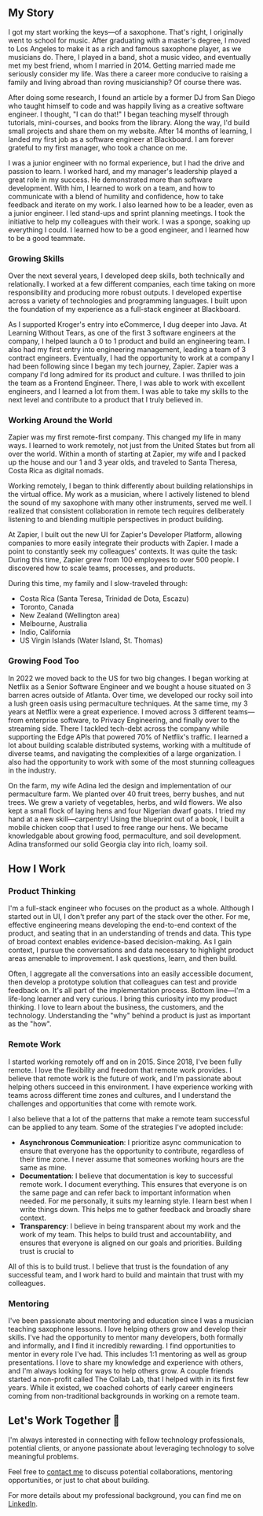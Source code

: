 ## My Story

I got my start working the keys—of a saxophone. That's right, I originally went to school for music. After graduating with a master's degree, I moved to Los Angeles to make it as a rich and famous saxophone player, as we musicians do. There, I played in a band, shot a music video, and eventually met my best friend, whom I married in 2014. Getting married made me seriously consider my life. Was there a career more conducive to raising a family and living abroad than roving musicianship? Of course there was.

After doing some research, I found an article by a former DJ from San Diego who taught himself to code and was happily living as a creative software engineer. I thought, "I can do that!" I began teaching myself through tutorials, mini-courses, and books from the library. Along the way, I'd build small projects and share them on my website. After 14 months of learning, I landed my first job as a software engineer at Blackboard. I am forever grateful to my first manager, who took a chance on me.

I was a junior engineer with no formal experience, but I had the drive and passion to learn. I worked hard, and my manager's leadership played a great role in my success. He demonstrated more than software development. With him, I learned to work on a team, and how to communicate with a blend of humility and confidence, how to take feedback and iterate on my work. I also learned how to be a leader, even as a junior engineer. I led stand-ups and sprint planning meetings. I took the initiative to help my colleagues with their work. I was a sponge, soaking up everything I could. I learned how to be a good engineer, and I learned how to be a good teammate.

### Growing Skills

Over the next several years, I developed deep skills, both technically and relationally. I worked at a few different companies, each time taking on more responsibility and producing more robust outputs. I developed expertise across a variety of technologies and programming languages. I built upon the foundation of my experience as a full-stack engineer at Blackboard.

As I supported Kroger's entry into eCommerce, I dug deeper into Java. At Learning Without Tears, as one of the first 3 software engineers at the company, I helped launch a 0 to 1 product and build an engineering team. I also had my first entry into engineering management, leading a team of 3 contract engineers. Eventually, I had the opportunity to work at a company I had been following since I began my tech journey, Zapier. Zapier was a company I'd long admired for its product and culture. I was thrilled to join the team as a Frontend Engineer. There, I was able to work with excellent engineers, and I learned a lot from them. I was able to take my skills to the next level and contribute to a product that I truly believed in.

### Working Around the World

Zapier was my first remote-first company. This changed my life in many ways. I learned to work remotely, not just from the United States but from all over the world. Within a month of starting at Zapier, my wife and I packed up the house and our 1 and 3 year olds, and traveled to Santa Theresa, Costa Rica as digital nomads.

Working remotely, I began to think differently about building relationships in the virtual office. My work as a musician, where I actively listened to blend the sound of my saxophone with many other instruments, served me well. I realized that consistent collaboration in remote tech requires deliberately listening to and blending multiple perspectives in product building.

At Zapier, I built out the new UI for Zapier's Developer Platform, allowing companies to more easily integrate their products with Zapier. I made a point to constantly seek my colleagues' contexts. It was quite the task: During this time, Zapier grew from 100 employees to over 500 people. I discovered how to scale teams, processes, and products.

During this time, my family and I slow-traveled through:

- Costa Rica (Santa Teresa, Trinidad de Dota, Escazu)
- Toronto, Canada
- New Zealand (Wellington area)
- Melbourne, Australia
- Indio, California
- US Virgin Islands (Water Island, St. Thomas)

### Growing Food Too

In 2022 we moved back to the US for two big changes. I began working at Netflix as a Senior Software Engineer and we bought a house situated on 3 barren acres outside of Atlanta. Over time, we developed our rocky soil into a lush green oasis using permaculture techniques. At the same time, my 3 years at Netflix were a great experience. I moved across 3 different teams—from enterprise software, to Privacy Engineering, and finally over to the streaming side. There I tackled tech-debt across the company while supporting the Edge APIs that powered 70% of Netflix's traffic. I learned a lot about building scalable distributed systems, working with a multitude of diverse teams, and navigating the complexities of a large organization. I also had the opportunity to work with some of the most stunning colleagues in the industry.

On the farm, my wife Adina led the design and implementation of our permaculture farm. We planted over 40 fruit trees, berry bushes, and nut trees. We grew a variety of vegetables, herbs, and wild flowers. We also kept a small flock of laying hens and four Nigerian dwarf goats. I tried my hand at a new skill—carpentry! Using the blueprint out of a book, I built a mobile chicken coop that I used to free range our hens. We became knowledgable about growing food, permaculture, and soil development. Adina transformed our solid Georgia clay into rich, loamy soil.

## How I Work

### Product Thinking

I'm a full-stack engineer who focuses on the product as a whole. Although I started out in UI, I don't prefer any part of the stack over the other. For me, effective engineering means developing the end-to-end context of the product, and seating that in an understanding of trends and data. This type of broad context enables evidence-based decision-making. As I gain context, I pursue the conversations and data necessary to highlight product areas amenable to improvement. I ask questions, learn, and then build.

Often, I aggregate all the conversations into an easily accessible document, then develop a prototype solution that colleagues can test and provide feedback on. It's all part of the implementation process. Bottom line—I'm a life-long learner and very curious. I bring this curiosity into my product thinking. I love to learn about the business, the customers, and the technology. Understanding the "why" behind a product is just as important as the "how".

### Remote Work

I started working remotely off and on in 2015. Since 2018, I've been fully remote. I love the flexibility and freedom that remote work provides. I believe that remote work is the future of work, and I'm passionate about helping others succeed in this environment. I have experience working with teams across different time zones and cultures, and I understand the challenges and opportunities that come with remote work.

I also believe that a lot of the patterns that make a remote team successful can be applied to any team. Some of the strategies I've adopted include:

- **Asynchronous Communication**: I prioritize async communication to ensure that everyone has the opportunity to contribute, regardless of their time zone. I never assume that someones working hours are the same as mine.
- **Documentation**: I believe that documentation is key to successful remote work. I document everything. This ensures that everyone is on the same page and can refer back to important information when needed. For me personally, it suits my learning style. I learn best when I write things down. This helps me to gather feedback and broadly share context.
- **Transparency**: I believe in being transparent about my work and the work of my team. This helps to build trust and accountability, and ensures that everyone is aligned on our goals and priorities. Building trust is crucial to

All of this is to build trust. I believe that trust is the foundation of any successful team, and I work hard to build and maintain that trust with my colleagues.

### Mentoring

I've been passionate about mentoring and education since I was a musician teaching saxophone lessons. I love helping others grow and develop their skills. I've had the opportunity to mentor many developers, both formally and informally, and I find it incredibly rewarding. I find opportunities to mentor in every role I've had. This includes 1:1 mentoring as well as group presentations. I love to share my knowledge and experience with others, and I'm always looking for ways to help others grow. A couple friends started a non-profit called The Collab Lab, that I helped with in its first few years. While it existed, we coached cohorts of early career engineers coming from non-traditional backgrounds in working on a remote team.

## Let's Work Together 🤝

I'm always interested in connecting with fellow technology professionals, potential clients, or anyone passionate about leveraging technology to solve meaningful problems.

Feel free to [contact me](/contact) to discuss potential collaborations, mentoring opportunities, or just to chat about building.

For more details about my professional background, you can find me on [LinkedIn](https://linkedin.com/in/gardnersj).
